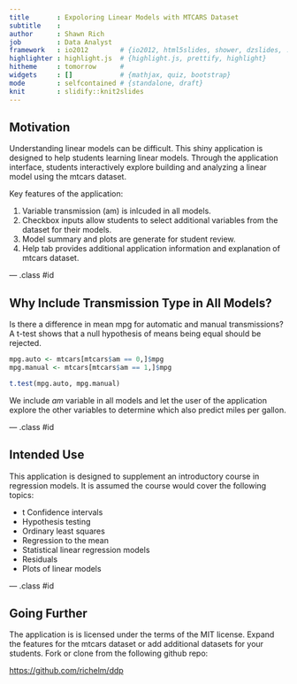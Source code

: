```yaml
---
title       : Expoloring Linear Models with MTCARS Dataset
subtitle    : 
author      : Shawn Rich
job         : Data Analyst
framework   : io2012        # {io2012, html5slides, shower, dzslides, ...}
highlighter : highlight.js  # {highlight.js, prettify, highlight}
hitheme     : tomorrow      # 
widgets     : []            # {mathjax, quiz, bootstrap}
mode        : selfcontained # {standalone, draft}
knit        : slidify::knit2slides
---
```



## Motivation

Understanding linear models can be difficult. This shiny application is designed to help students learning linear models. Through the application interface, students interactively explore building and analyzing a linear model using the mtcars dataset. 

Key features of the application:

1. Variable transmission (am) is inlcuded in all models.
1. Checkbox inputs allow students to select additional variables from the dataset for their models.
1. Model summary and plots are generate for student review.
1. Help tab provides additional application information and explanation of mtcars dataset.


--- .class #id 

## Why Include Transmission Type in All Models?

Is there a difference in mean mpg for automatic and manual transmissions? A t-test shows that a null hypothesis of means being equal should be rejected.


```r
mpg.auto <- mtcars[mtcars$am == 0,]$mpg
mpg.manual <- mtcars[mtcars$am == 1,]$mpg

t.test(mpg.auto, mpg.manual)
```

We include *am* variable in all models and let the user of the application explore the other variables to determine which also predict miles per gallon.


--- .class #id 

## Intended Use

This application is designed to supplement an introductory course in regression models. It is assumed the course would cover the following topics:

* t Confidence intervals
* Hypothesis testing
* Ordinary least squares
* Regression to the mean
* Statistical linear regression models
* Residuals
* Plots of linear models


--- .class #id 

## Going Further

The application is is licensed under the terms of the MIT license. Expand the features for the mtcars dataset or add additional datasets for your students. Fork or clone from the following github repo:

[https://github.com/richelm/ddp](https://github.com/richelm/ddp)



